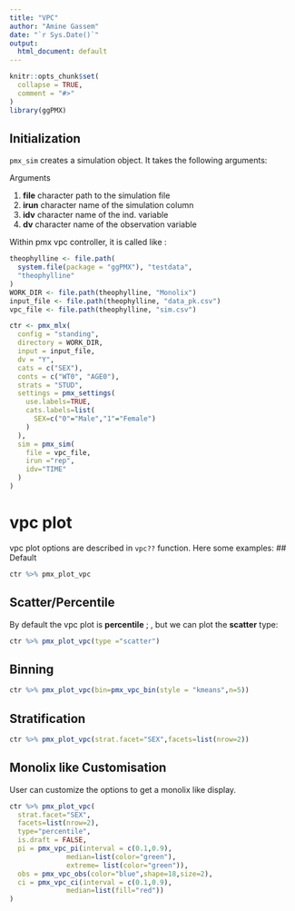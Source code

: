 ```yaml
---
title: "VPC"
author: "Amine Gassem"
date: "`r Sys.Date()`"
output:
  html_document: default
---
```


```r
knitr::opts_chunk$set(
  collapse = TRUE,
  comment = "#>"
)
library(ggPMX)

```


## Initialization


`pmx_sim` creates a simulation object. It takes the following arguments:

Arguments

1. **file**	character path to the simulation file
2. **irun**	character name of the simulation column
3. **idv**	character name of the ind. variable
4. **dv**	character name of the observation variable

Within pmx vpc controller, it is called like : 

```r

theophylline <- file.path(
  system.file(package = "ggPMX"), "testdata",
  "theophylline"
)
WORK_DIR <- file.path(theophylline, "Monolix")
input_file <- file.path(theophylline, "data_pk.csv")
vpc_file <- file.path(theophylline, "sim.csv")

ctr <- pmx_mlx(
  config = "standing",
  directory = WORK_DIR,
  input = input_file,
  dv = "Y",
  cats = c("SEX"),
  conts = c("WT0", "AGE0"),
  strats = "STUD",
  settings = pmx_settings(
    use.labels=TRUE,
    cats.labels=list(
      SEX=c("0"="Male","1"="Female")
    )
  ),
  sim = pmx_sim(
    file = vpc_file,
    irun ="rep",
    idv="TIME"
  )
)


```

# vpc plot

vpc plot options are described in `vpc??` function. Here some examples:
## Default

```r
ctr %>% pmx_plot_vpc
```

## Scatter/Percentile

By default the vpc plot is **percentile** ; , but we can plot the **scatter** type:
```r
ctr %>% pmx_plot_vpc(type ="scatter")
```

## Binning

```r
ctr %>% pmx_plot_vpc(bin=pmx_vpc_bin(style = "kmeans",n=5))
```

## Stratification 

```r
ctr %>% pmx_plot_vpc(strat.facet="SEX",facets=list(nrow=2))
```
## Monolix like Customisation

User can customize the options to get a monolix like display.

```r
ctr %>% pmx_plot_vpc(
  strat.facet="SEX",
  facets=list(nrow=2),
  type="percentile",
  is.draft = FALSE,
  pi = pmx_vpc_pi(interval = c(0.1,0.9),
              median=list(color="green"),
              extreme= list(color="green")),
  obs = pmx_vpc_obs(color="blue",shape=18,size=2),
  ci = pmx_vpc_ci(interval = c(0.1,0.9),
              median=list(fill="red"))
)
```

